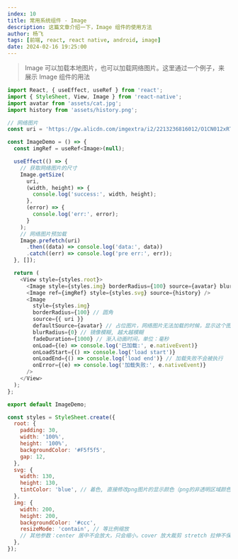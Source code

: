 ```yaml
---
index: 10
title: 常用系统组件 - Image
description: 这篇文章介绍一下，Image 组件的使用方法
author: 杨飞
tags: [前端, react, react native, android, image]
date: 2024-02-16 19:25:00
---
```


> Image 可以加载本地图片，也可以加载网络图片。这里通过一个例子，来展示 Image 组件的用法

```javascript
import React, { useEffect, useRef } from 'react';
import { StyleSheet, View, Image } from 'react-native';
import avatar from 'assets/cat.jpg';
import history from 'assets/history.png';

// 网络图片
const uri = 'https://gw.alicdn.com/imgextra/i2/2213236816012/O1CN012xRT3C1uHXtz3M6Q3_!!2213236816012.png_.webp';

const ImageDemo = () => {
  const imgRef = useRef<Image>(null);

  useEffect(() => {
    // 获取网络图片的尺寸
    Image.getSize(
      uri,
      (width, height) => {
        console.log('success:', width, height);
      },
      (error) => {
        console.log('err:', error);
      }
    );
    // 网络图片预加载
    Image.prefetch(uri)
      .then((data) => console.log('data:', data))
      .catch((err) => console.log('pre err:', err));
  }, []);

  return (
    <View style={styles.root}>
      <Image style={styles.img} borderRadius={100} source={avatar} blurRadius={0} />
      <Image ref={imgRef} style={styles.svg} source={history} />
      <Image
        style={styles.img}
        borderRadius={100} // 圆角
        source={{ uri }}
        defaultSource={avatar} // 占位图片，网络图片无法加载的时候，显示这个图片
        blurRadius={0} // 镜像模糊, 越大越模糊
        fadeDuration={1000} // 渐入动画时间，单位：毫秒
        onLoad={(e) => console.log('已加载:', e.nativeEvent)}
        onLoadStart={() => console.log('load start')}
        onLoadEnd={() => console.log('load end')} // 加载失败不会被执行
        onError={(e) => console.log('加载失败:', e.nativeEvent)}
      />
    </View>
  );
};

export default ImageDemo;

const styles = StyleSheet.create({
  root: {
    padding: 30,
    width: '100%',
    height: '100%',
    backgroundColor: '#F5f5f5',
    gap: 12,
  },
  svg: {
    width: 130,
    height: 130,
    tintColor: 'blue', // 着色, 直接修改png图片的显示颜色（png的非透明区域颜色被修改）
  },
  img: {
    width: 200,
    height: 200,
    backgroundColor: '#ccc',
    resizeMode: 'contain', // 等比例缩放
    // 其他参数：center 居中不会放大，只会缩小。cover 放大裁剪 stretch 拉伸不保持比例 repeat 重复平铺
  },
});
```
